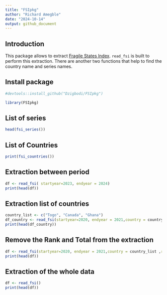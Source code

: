 ```yaml
---
title: "FSIpkg"
author: "Richard Amegble"
date: "2024-10-14"
output: github_document
---
```


## Introduction

This package allows to extract [Fragile States Index](https://fragilestatesindex.org/). `read_fsi` is built to perform this extraction. There are another two functions that help to find the country name and series names. 

## Install package 
```r
#devtools::install_github("Dzigbodi/FSIpkg")
```

```r
library(FSIpkg)
```

## List of series 

```r
head(fsi_series())
```
## List of Countries 

```r
print(fsi_countries())
```
## Extraction between period

```r
df <- read_fsi( startyear=2023, endyear = 2024)
print(head(df))
```


## Extraction list of countries
```r
country_list <- c("Togo", "Canada", "Ghana")
df_country <- read_fsi(startyear=2020, endyear = 2021,country = country_list )
print(head(df_country))
```

## Remove the Rank and Total from the extraction
```r
df <- read_fsi(startyear=2020, endyear = 2021,country = country_list ,rank = F, total = F)
print(head(df))
```

## Extraction of the whole data

```r
df <- read_fsi()
print(head(df))
```

